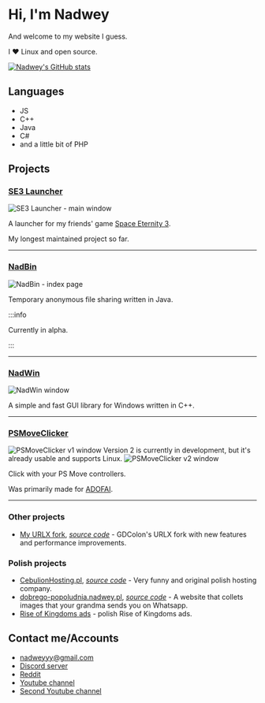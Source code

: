 
# Hi, I'm Nadwey

And welcome to my website I guess.

I ❤️ Linux and open source.

[![Nadwey's GitHub stats](https://github-readme-stats.vercel.app/api/?username=Nadwey&show_icons=true&title_color=fff&icon_color=79ff97&text_color=9f9f9f&bg_color=151515)](https://github.com/Nadwey)

## Languages

- JS
- C++
- Java
- C#
- and a little bit of PHP

## Projects

### [SE3 Launcher](https://github.com/Space-Eternity-3/SE3-Launcher)

![SE3 Launcher - main window](/img/se3-launcher.png)

A launcher for my friends' game [Space Eternity 3](https://se3.page/).

My longest maintained project so far.

---


### [NadBin](https://github.com/Nadwey/NadBin)

![NadBin - index page](/img/nadbin.png)

Temporary anonymous file sharing written in Java.

:::info

Currently in alpha.

:::

---

### [NadWin](https://nadwey.github.io/NadWin/)

![NadWin window](/img/nadwin.png)

A simple and fast GUI library for Windows written in C++.

---

### [PSMoveClicker](https://github.com/Nadwey/PSMoveClicker-electron)

<Tabs>
  <TabItem value="v1" label="v1" default>
    <img alt="PSMoveClicker v1 window" src="/img/psmoveclicker-v1.png" />
  </TabItem>
  <TabItem value="v2" label="v2">
    Version 2 is currently in development, but it's already usable and supports Linux.
    <img alt="PSMoveClicker v2 window" src="/img/psmoveclicker-v2.png" />
  </TabItem>
</Tabs>

Click with your PS Move controllers.

Was primarily made for [ADOFAI](https://store.steampowered.com/app/977950/A_Dance_of_Fire_and_Ice/).

---

### Other projects

- [My URLX fork](https://urlx.nadwey.pl/urlx.html), [*source code*](https://github.com/Nadwey/URLX) - GDColon's URLX fork with new features and performance improvements.

### Polish projects

- [CebulionHosting.pl](https://cebulionhosting.pl/), [*source code*](https://github.com/Nadwey/cebulionhosting.pl) - Very funny and original polish hosting company.
- [dobrego-popoludnia.nadwey.pl](https://dobrego-popoludnia.nadwey.pl/), [*source code*](https://github.com/Nadwey/dobrego-popoludnia-new) - A website that collets images that your grandma sends you on Whatsapp.
- [Rise of Kingdoms ads](https://nadwey.pl/reklamy-rise-of-kingdoms/) - polish Rise of Kingdoms ads.

## Contact me/Accounts

- [nadweyyy@gmail.com](mailto:nadweyyy@gmail.com)
- [Discord server](https://discord.com/invite/BvrUcsmyrX)
- [Reddit](https://www.reddit.com/user/Nadwey)
- [Youtube channel](https://www.youtube.com/channel/UCXPZe3tt8wrYKNDbwPu29hw)
- [Second Youtube channel](https://www.youtube.com/channel/UCr04psp2lU6JiUyxk2PJ5Uw)
